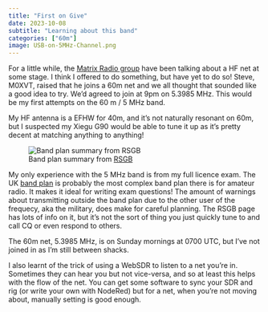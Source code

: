 ```yaml
---
title: "First on Give"
date: 2023-10-08
subtitle: "Learning about this band"
categories: ["60m"]
image: USB-on-5MHz-Channel.png
---
```


For a little while, the [Matrix Radio group](https://m0aws.co.uk/matrix/) have been talking about a HF net at some stage. I think I offered to do something, but have yet to do so! Steve, M0XVT, raised that he joins a 60m net and we all thought that sounded like a good idea to try. We’d agreed to join at 9pm on 5.3985 MHz. This would be my first attempts on the 60 m / 5 MHz band.

My HF antenna is a EFHW for 40m, and it’s not naturally resonant on 60m, but I suspected my Xiegu G90 would be able to tune it up as it’s pretty decent at matching anything to anything!

![Band plan summary from [RSGB](https://rsgb.org/main/operating/band-plans/hf/5mhz/)](bandplan.png)

My only experience with the 5 MHz band is from my full licence exam. The UK [band plan](https://rsgb.org/main/operating/band-plans/hf/5mhz/) is probably the most complex band plan there is for amateur radio. It makes it ideal for writing exam questions! The amount of warnings about transmitting outside the band plan due to the other user of the frequecy, aka the military, does make for careful planning. The RSGB page has lots of info on it, but it’s not the sort of thing you just quickly tune to and call CQ or even respond to others.

The 60m net, 5.3985 MHz, is on Sunday mornings at 0700 UTC, but I’ve not joined in as I’m still between shacks.

I also learnt of the trick of using a WebSDR to listen to a net you’re in. Sometimes they can hear you but not vice-versa, and so at least this helps with the flow of the net. You can get some software to sync your SDR and rig (or write your own with NodeRed) but for a net, when you’re not moving about, manually setting is good enough.
